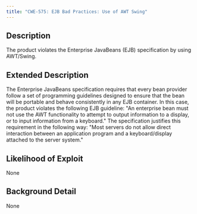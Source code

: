 ```yaml
---
title: "CWE-575: EJB Bad Practices: Use of AWT Swing"
---
```


## Description
The product violates the Enterprise JavaBeans (EJB) specification by using AWT/Swing.

## Extended Description
The Enterprise JavaBeans specification requires that every bean provider follow a set of programming guidelines designed to ensure that the bean will be portable and behave consistently in any EJB container. In this case, the product violates the following EJB guideline: "An enterprise bean must not use the AWT functionality to attempt to output information to a display, or to input information from a keyboard." The specification justifies this requirement in the following way: "Most servers do not allow direct interaction between an application program and a keyboard/display attached to the server system."

## Likelihood of Exploit
None

## Background Detail
None
        